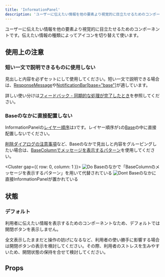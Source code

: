 ```yaml
---
title: 'InformationPanel'
description: 'ユーザーに伝えたい情報を他の要素より視覚的に目立たせるためのコンポーネントです。'
---
```



ユーザーに伝えたい情報を他の要素より視覚的に目立たせるためのコンポーネントです。伝えたい情報の種類によってアイコンを切り替えて使います。

<ComponentStory name="InformationPanel" />

## 使用上の注意

### 短い一文で説明できるものに使用しない

見出しと内容を必ずセットにして使用してください。短い一文で説明できる場合は、[ResponseMessage](/products/components/response-message/)や[NotificationBar[base="base"]](/products/components/notification-bar/)が適しています。

詳しい使い分けは[フィードバック - 同期的な処理が完了したとき](/products/design-patterns/feedback/#h3-6)を参照してください。

### Baseのなかに直接配置しない

InformationPanelの[レイヤー順序](/products/design-tokens/z-index/#h2-1)は`3`です。レイヤー順序が`1`の[Base](/products/components/base/)の中に直接配置しないでください。

[削除ダイアログの注意事項](/products/design-patterns/delete-dialog/#h3-4)など、Baseのなかで見出しと内容をグルーピングしたい場合は、[BaseColumnでメッセージを表示するパターン](/products/components/base/base-column/)を使用してください。

<Cluster gap={{ row: 0, column: 1 }}>
  <DoAndDont type="do" width="calc(50% - 8px)">
    <Image slot="img" src={imageDo} alt="Do" />
    <Text slot="label">Baseのなかで「BaseColumnのメッセージを表示するパターン」を用いて代替されている</Text>
  </DoAndDont>
  <DoAndDont type="dont" width="calc(50% - 8px)">
    <Image slot="img" src={imageDont} alt="Dont" />
    <Text slot="label">Baseのなかに直接InformationPanelが置かれている</Text>
  </DoAndDont>
</Cluster>

## 状態
### デフォルト
利用者に伝えたい情報を表示するためのコンポーネントなため、デフォルトでは開閉ボタンを表示しません。

全文表示したままだと操作の妨げになるなど、利用者の使い勝手に影響する場合は開閉ボタンの表示を検討してください。その際、利用者のストレスを生みやすいため、開閉状態の保持を合せて検討してください。

## Props

<ComponentPropsTable name="InformationPanel" />
